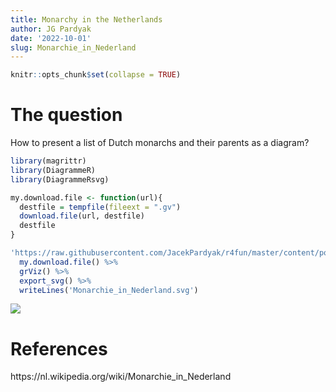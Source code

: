 ```yaml
---
title: Monarchy in the Netherlands
author: JG Pardyak
date: '2022-10-01'
slug: Monarchie_in_Nederland
---
```


```r
knitr::opts_chunk$set(collapse = TRUE)
```

# The question

How to present a list of Dutch monarchs and their parents as a diagram?


```r
library(magrittr)
library(DiagrammeR)
library(DiagrammeRsvg)

my.download.file <- function(url){
  destfile = tempfile(fileext = ".gv")
  download.file(url, destfile)
  destfile
}

'https://raw.githubusercontent.com/JacekPardyak/r4fun/master/content/post/2022-01-01-Monarchie_in_Nederland/Monarchie_in_Nederland.gv' %>% 
  my.download.file() %>%
  grViz() %>%
  export_svg() %>%
  writeLines('Monarchie_in_Nederland.svg')

```


![](Monarchie_in_Nederland.svg)

# References

https://nl.wikipedia.org/wiki/Monarchie_in_Nederland